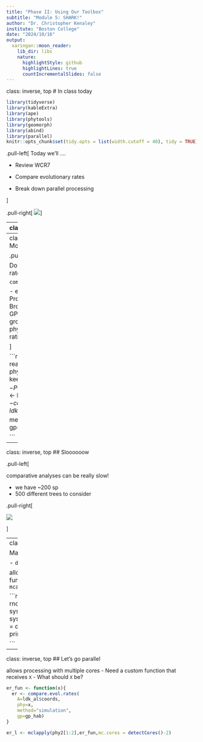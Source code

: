 ```yaml
---
title: "Phase II: Using Our Toolbox"
subtitle: "Module 5: SHARK!"
author: "Dr. Christopher Kenaley"
institute: "Boston College"
date: "2024/10/16"
output:
  xaringan::moon_reader:
    lib_dir: libs
    nature:
      highlightStyle: github
      highlightLines: true
      countIncrementalSlides: false
---
```

class: inverse, top
# In class today 

```r
library(tidyverse)
library(kableExtra)
library(ape)
library(phytools)
library(geomorph)
library(abind)
library(parallel)
knitr::opts_chunk$set(tidy.opts = list(width.cutoff = 40), tidy = TRUE)


```

<!-- Add icon library -->
<link rel="stylesheet" href="https://cdnjs.cloudflare.com/ajax/libs/font-awesome/5.14.0/css/all.min.css">


.pull-left[
Today we'll ....

- Review WCR7 

- Compare evolutionary rates

- Break down parallel processing

]

.pull-right[
![](https://upload.wikimedia.org/wikipedia/commons/thumb/3/3c/Full_Shot_of_a_Caribbean_Reef_Shark_at_Tiger_Beach_Bahamas.jpg/1600px-Full_Shot_of_a_Caribbean_Reef_Shark_at_Tiger_Beach_Bahamas.jpg)
]

---
class: inverse, top
<!-- slide 1 -->

## WCR7

.pull-left[

- To R studio


]




---
class: inverse, top
## Morphological disparity

.pull-left[

Do groups evolve at similar rates?
  
 `compare.evol.rates()`
 
- estimated as net rates of Procrustes shape evolution:
  - Brownian motion model
  - GPA aligned data (`A`)
  - names groups vector (`gp`)
  - phylogeny (`phy`)
  - outputs ratio
  
]




```r
phy <- readNexus("shark_trees.nex")
phy2 <- keep.tip(phy,PCA$sp)
gp_hab <- PCA$habitat
names(gp_hab) <- PCA$sp
er <- compare.evol.rates(
  A=ldk_al$coords, 
  phy=phy2[[1]], 
  method="simulation",
  gp=gp_hab)
}

```


---
class: inverse, top
## Sloooooow

.pull-left[


comparative analyses can be really slow!
  
- we have ~200 sp
- 500 different trees to consider



.pull-right[


![](https://bcorgbio.github.io/class/mod5_proj_files/figure-html/timescale-1.png)
  

]



---
class: inverse, top
## Let's go parallel

Many options for parallel in r
  
- `doParallel`
- `parallel`*

allows processing with multiple cores
  - run a function in embarrasingly parallel way with `mcapply()`

```r
my_fun <- function(x){for(i in x) rnorm(1e7)}
t_nomc <- system.time(lapply(1:30,my_fun))
t_mc <- system.time(mclapply(1:30,my_fun,mc.cores = detectCores()-2)) #8 cores
print(rbind(t_nomc,t_mc))

```



---
class: inverse, top
## Let's go parallel

allows processing with multiple cores
  - Need a custom function that receives `X`
  - What should `X` be?
  
```r
er_fun <- function(x){
  er <- compare.evol.rates(
    A=ldk_al$coords, 
    phy=x, 
    method="simulation",
    gp=gp_hab)
}

er_l <- mclapply(phy2[1:2],er_fun,mc.cores = detectCores()-2)

```







